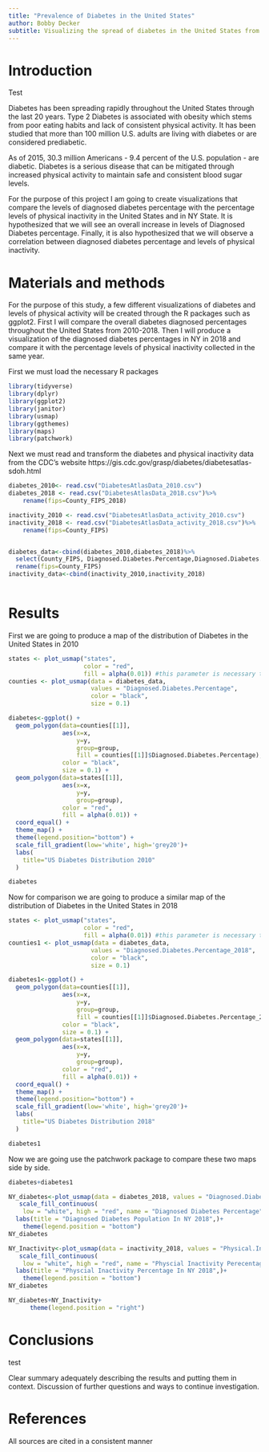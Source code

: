 ```yaml
---
title: "Prevalence of Diabetes in the United States"
author: Bobby Decker
subtitle: Visualizing the spread of diabetes in the United States from 2010-2018
---
```


# Introduction
Test

Diabetes has been spreading rapidly throughout the United States through the last 20 years. Type 2 Diabetes is associated with obesity which stems from poor eating habits and lack of consistent physical activity. It has been studied that more than 100 million U.S. adults are living with diabetes or are considered prediabetic. 

As of 2015, 30.3 million Americans - 9.4 percent of the U.S. population - are diabetic. Diabetes is a serious disease that can be mitigated through increased physical activity to maintain safe and consistent blood sugar levels. 

For the purpose of this project I am going to create visualizations that compare the levels of diagnosed diabetes percentage with the percentage levels of physical inactivity in the United States and in NY State. It is hypothesized that we will see an overall increase in levels of Diagnosed Diabetes percentage. Finally, it is also hypothesized that we will observe a correlation between diagnosed diabetes percentage and levels of physical inactivity.

# Materials and methods


For the purpose of this study, a few different visualizations of diabetes and levels of physical activity will be created through the R packages such as ggplot2. First I will compare the overall diabetes diagnosed percentages throughout the United States from 2010-2018. Then I will produce a visualization of the diagnosed diabetes percentages in NY in 2018 and compare it with the percentage levels of physical inactivity collected in the same year. 

First we must load the necessary R packages
```r
library(tidyverse)
library(dplyr)
library(ggplot2)
library(janitor)
library(usmap)
library(ggthemes)
library(maps)
library(patchwork)
```


Next we must read and transform the diabetes and physical inactivity data from the CDC's website https://gis.cdc.gov/grasp/diabetes/diabetesatlas-sdoh.html
```r
diabetes_2010<- read.csv("DiabetesAtlasData_2010.csv")
diabetes_2018 <- read.csv("DiabetesAtlasData_2018.csv")%>%
    rename(fips=County_FIPS_2018)

inactivity_2010 <- read.csv("DiabetesAtlasData_activity_2010.csv")
inactivity_2018 <- read.csv("DiabetesAtlasData_activity_2018.csv")%>%
    rename(fips=County_FIPS)


diabetes_data<-cbind(diabetes_2010,diabetes_2018)%>%
  select(County_FIPS, Diagnosed.Diabetes.Percentage,Diagnosed.Diabetes.Percentage_2018)%>%
  rename(fips=County_FIPS)
inactivity_data<-cbind(inactivity_2010,inactivity_2018)
```


```r

```


# Results


First we are going to produce a map of the distribution of Diabetes in the United States in 2010
```r
states <- plot_usmap("states", 
                     color = "red",
                     fill = alpha(0.01)) #this parameter is necessary to get counties to show on top of states
counties <- plot_usmap(data = diabetes_data, 
                       values = "Diagnosed.Diabetes.Percentage",
                       color = "black",
                       size = 0.1)

diabetes<-ggplot() +  
  geom_polygon(data=counties[[1]], 
               aes(x=x, 
                   y=y, 
                   group=group, 
                   fill = counties[[1]]$Diagnosed.Diabetes.Percentage), 
               color = "black",
               size = 0.1) +  
  geom_polygon(data=states[[1]], 
               aes(x=x, 
                   y=y, 
                   group=group), 
               color = "red", 
               fill = alpha(0.01)) + 
  coord_equal() +
  theme_map() +
  theme(legend.position="bottom") +
  scale_fill_gradient(low='white', high='grey20')+
  labs(
    title="US Diabetes Distribution 2010"
  )

diabetes
```


Now for comparison we are going to produce a similar map of the distribution of Diabetes in the United States in 2018
```r
states <- plot_usmap("states", 
                     color = "red",
                     fill = alpha(0.01)) #this parameter is necessary to get counties to show on top of states
counties1 <- plot_usmap(data = diabetes_data, 
                       values = "Diagnosed.Diabetes.Percentage_2018",
                       color = "black",
                       size = 0.1)

diabetes1<-ggplot() +  
  geom_polygon(data=counties[[1]], 
               aes(x=x, 
                   y=y, 
                   group=group, 
                   fill = counties[[1]]$Diagnosed.Diabetes.Percentage_2018), 
               color = "black",
               size = 0.1) +  
  geom_polygon(data=states[[1]], 
               aes(x=x, 
                   y=y, 
                   group=group), 
               color = "red", 
               fill = alpha(0.01)) + 
  coord_equal() +
  theme_map() +
  theme(legend.position="bottom") +
  scale_fill_gradient(low='white', high='grey20')+
  labs(
    title="US Diabetes Distribution 2018"
  )

diabetes1
```

Now we are going use the patchwork package to compare these two maps side by side.
```r
diabetes+diabetes1
```

```r
NY_diabetes<-plot_usmap(data = diabetes_2018, values = "Diagnosed.Diabetes.Percentage_2018",include = c("NY"), color = "red") +
   scale_fill_continuous(
    low = "white", high = "red", name = "Diagnosed Diabetes Percentage", label = scales::comma)+
  labs(title = "Diagnosed Diabetes Population In NY 2018",)+
    theme(legend.position = "bottom")
NY_diabetes
```


```r
NY_Inactivity<-plot_usmap(data = inactivity_2018, values = "Physical.Inactivity.Percentage",include = c("NY"), color = "red") +
   scale_fill_continuous(
    low = "white", high = "red", name = "Physcial Inactivity Perecentage", label = scales::comma)+
  labs(title = "Physcial Inactivity Percentage In NY 2018",)+
    theme(legend.position = "bottom")
NY_diabetes
```

```r
NY_diabetes+NY_Inactivity+
      theme(legend.position = "right")

```
# Conclusions
test

Clear summary adequately describing the results and putting them in context. Discussion of further questions and ways to continue investigation.

# References

All sources are cited in a consistent manner
